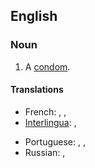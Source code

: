 ==English==

===Noun===
{{en-noun|sg=[[french]] [[letter]]}}

# {{idiomatic|euphemism}} A [[condom]].

====Translations====
{{trans-top|a condom}}
* French: {{t+|fr|préservatif|{m}}, {{t+|fr|capote anglaise|f}}, {{t+|fr|condom|m}}
* [[Interlingua]]: {{rfc-tbot}}{{t-|ia|preservativo|xs=Interlingua}}, {{t-|ia|condom|xs=Interlingua}}
{{trans-mid}}
* Portuguese: {{t+|pt|preservativo|m}}, {{t|pt|camisa-de-vênu|f}}, {{t|pt|camisinha|f}}
* Russian: {{t|ru|кондом|m}}, {{t+|ru|презерватив|m}}
{{trans-bottom}}